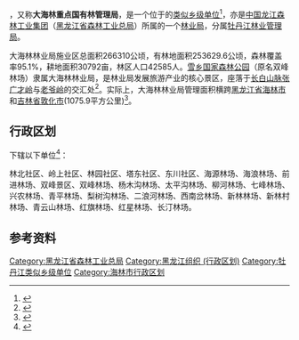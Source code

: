 {{Distinguish|海林林业局}}
{{中国乡级行政区|23/10/83/402/000
|行政区全称           = {{PAGENAMEBASE}}
|上级行政区           = [[中国龙江森林工业集团|中国龙江森林工业集团]]<br>[[黑龙江省森林工业总局|黑龙江省森林工业总局]][[牡丹江林业管理局|牡丹江林业管理局]]
|政府驻地             = [[海林市|海林市]][[长汀镇|长汀镇]]
}}

'''{{PAGENAMEBASE}}'''，又称'''大海林重点国有林管理局'''，是一个位于{{PRC admin/fullname|23/10/83/402/000|3}}的[[类似乡级单位|类似乡级单位]]<ref>{{PRC admin/ref sgc|{{PRC admin/parent|23/10/83/402/000}}}}</ref>，亦是[[中国龙江森林工业集团|中国龙江森林工业集团]]（[[黑龙江省森林工业总局|黑龙江省森林工业总局]]）所属的一个[[林业局|林业局]]，分属[[牡丹江林业管理局|牡丹江林业管理局]]。

大海林林业局施业区总面积266310公顷，有林地面积253629.6公顷，森林覆盖率95.1%，耕地面积30792亩，林区人口42585人。[[雪乡国家森林公园|雪乡国家森林公园]]（原名双峰林场）隶属大海林林业局，是林业局发展旅游产业的核心景区，座落于[[长白山脉|长白山脉]][[张广才岭|张广才岭]]与[[老爷岭|老爷岭]]的交汇处<ref>{{cite web |title=大海林林业局雪乡旅游风景区简介 |url=http://www.ljforest.gov.cn/wh_194/sgpp/201706/t20170621_38366.htm |website=中国龙江森林工业集团 |accessdate=2020-08-28 |archive-date=2020-01-11 |archive-url=https://web.archive.org/web/20200111181912/http://www.ljforest.gov.cn/wh_194/sgpp/201706/t20170621_38366.htm |dead-url=yes }}</ref>。实际上，大海林林业局管理面积横跨[[黑龙江省|黑龙江省]][[海林市|海林市]]和[[吉林省|吉林省]][[敦化市|敦化市]](1075.9平方公里)<ref>{{cite web |title=雪乡，位于中国吉林省敦化市大海林林业局双峰林场 |url=https://xw.qq.com/cmsid/20200413A04DK800?f=newdc |website=腾讯网}}</ref>。

== 行政区划 ==
{{PAGENAMEBASE}}下辖以下单位<ref>{{PRC admin/ref sgc|23/10/83/402/000}}</ref>：

林北社区、岭上社区、林园社区、塔东社区、东川社区、海源林场、海浪林场、前进林场、双峰景区、双峰林场、杨木沟林场、太平沟林场、柳河林场、七峰林场、兴农林场、青平林场、梨树沟林场、二浪河林场、西南岔林场、新林林场、新林村林场、青云山林场、红旗林场、红星林场、长汀林场。

== 参考资料 ==
{{Reflist}}

{{海林市行政区划}}
{{中华人民共和国林业区划|龙}}
{{黑龙江行政区划小作品}}

[[Category:黑龙江省森林工业总局|Category:黑龙江省森林工业总局]]
[[Category:黑龙江组织_(行政区划)|Category:黑龙江组织 (行政区划)]]
[[Category:牡丹江类似乡级单位|Category:牡丹江类似乡级单位]]
[[Category:海林市行政区划|Category:海林市行政区划]]